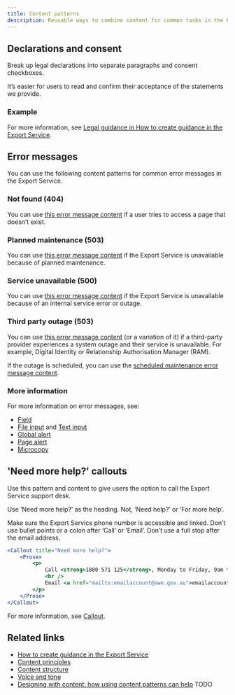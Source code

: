 ```yaml
---
title: Content patterns
description: Reusable ways to combine content for common tasks in the Export Service.
---
```


## Declarations and consent

Break up legal declarations into separate paragraphs and consent checkboxes.

It’s easier for users to read and confirm their acceptance of the statements we provide.

### Example

For more information, see [Legal guidance in How to create guidance in the Export Service](/guides/how-to-write-guidance/how-to-present-guidance#legal-guidance).

<BackToTop />

## Error messages

You can use the following content patterns for common error messages in the Export Service.

### Not found (404)

You can use [this error message content](/storybook/index.html?path=/story/templates-error-page--not-found) if a user tries to access a page that doesn’t exist.

### Planned maintenance (503)

You can use [this error message content](/storybook/index.html?path=/story/templates-error-page--maintenance) if the Export Service is unavailable because of planned maintenance.

### Service unavailable (500)

You can use [this error message content](/storybook/index.html?path=/story/templates-error-page--server-error) if the Export Service is unavailable because of an internal service error or outage.

### Third party outage (503)

You can use [this error message content](/storybook/index.html?path=/story/templates-error-page--third-party) (or a variation of it) if a third-party provider experiences a system outage and their service is unavailable. For example, Digital Identity or Relationship Authorisation Manager (RAM).

If the outage is scheduled, you can use the [scheduled maintenance error message content](/storybook/index.html?path=/story/templates-error-page--third-party).

### More information

For more information on error messages, see:

- [Field](/components/fields)
- [File input](/components/file-input) and [Text input](/components/text-input)
- [Global alert](/components/global-alert)
- [Page alert](/components/page-alert)
- [Microcopy](/content/content-styles#microcopy)

<BackToTop />

## 'Need more help?' callouts

Use this pattern and content to give users the option to call the Export Service support desk.

Use ‘Need more help?’ as the heading. Not, ‘Need help?’ or ‘For more help’.

Make sure the Export Service phone number is accessible and linked. Don’t use bullet points or a colon after ‘Call’ or ‘Email’. Don’t use a full stop after the email address.

```jsx live
<Callout title="Need more help?">
	<Prose>
		<p>
			Call <strong>1800 571 125</strong>, Monday to Friday, 9am to 5pm AEST
			<br />
			Email <a href="mailto:emailaccount@awe.gov.au">emailaccount@awe.gov.au</a>
		</p>
	</Prose>
</Callout>
```

For more information, see [Callout](/components/callout).

<BackToTop />

## Related links

- [How to create guidance in the Export Service](/guides/how-to-write-guidance)
- [Content principles](/content/content-principles)
- [Content structure](/content/content-structure)
- [Voice and tone](/content/voice-and-tone)
- [Designing with content: how using content patterns can help]() TODO

<BackToTop />
